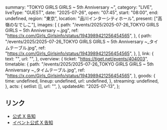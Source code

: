   summary: "TOKYO GIRLS GIRLS ~ 5th Anniversary ~",
  category: "LIVE",
  liveType: "GUEST",
  date: "2025-07-26",
  open: "07:45",
  start: "08:00",
  end: undefined,
  region: "東京",
  location: "品川インターシティホール",
  present: ["高嶺のなでしこ"],
  images: [
    {
      path: "/events/2025/2025-07-26_TOKYO GIRLS GIRLS ~ 5th Anniversary ~.jpg",
      ref: "https://x.com/Girls_Girlsinfo/status/1943989421256454565",
    },
    {
      path: "/events/2025/2025-07-26_TOKYO GIRLS GIRLS ~ 5th Anniversary ~_タイムテーブル.jpg",
      ref: "https://x.com/Girls_Girlsinfo/status/1943989421256454565",
    },
  ],
  link: {
    text: "",
    url: "",
  },
  overview: {
    ticket: "https://tiget.net/events/404003",
    timetable: {
      path: "/events/2025/2025-07-26_TOKYO GIRLS GIRLS ~ 5th Anniversary ~_タイムテーブル.jpg",
      ref: "https://x.com/Girls_Girlsinfo/status/1943989421256454565",
    },
    goods: {
      time: undefined,
      lineup: undefined,
      url: undefined,
    },
    streaming: undefined,
  },
  acts: {
    setlist: [],
    url: "",
  },
  updatedAt: "2025-07-13",
};

## リンク

- [公式 X 告知](https://x.com/takanenofficial/status/1944321830166446491)
- [イベント公式 X 告知](https://x.com/Girls_Girlsinfo/status/1943989421256454565)
